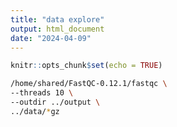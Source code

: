 ```yaml
---
title: "data explore"
output: html_document
date: "2024-04-09"
---
```


```r
knitr::opts_chunk$set(echo = TRUE)
```

```bash
/home/shared/FastQC-0.12.1/fastqc \
--threads 10 \ 
--outdir ../output \
../data/*gz
```

